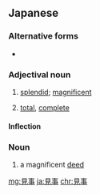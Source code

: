 ==Japanese==
{{ja-kanjitab|み|こと|k2=ごと|r=y|yomi=kun}}

===Alternative forms===
* {{l|ja|美事}}

===Adjectival noun===
{{ja-adj|infl=な|みごと}}

# [[splendid]]; [[magnificent]]
#: {{ja-usex|お見事。|お-みごと。|Splendid.}}
# [[total]], [[complete]]

====Inflection====
{{ja-na|みごと}}

===Noun===
{{ja-noun|みごと}}

# a magnificent [[deed]]

[[mg:見事]]
[[ja:見事]]
[[chr:見事]]